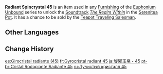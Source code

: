 {{Item Infobox
|id           = 141045
|image        = Item Radiant Spincrystal.png
|type         = Adventure Items
|group        = Radiant Spincrystals
|group2       = Liyue Spincrystals
|quality      = 4
|invCategory  = Precious Items
|description  = This wondrous crystal contains a certain rhythm, like something beautiful woven from delicate silk. These items can be found throughout the mainland or from merchants who collect curios. The tune held within this crystal can be revivified in your [[Serenitea Pot]] using either "[[Euphonium Unbound: Winding]]" or "[[Euphonium Unbound: Soaring]]." The tune contained within this [[Radiant Spincrystal]] is "[[The Realm Within (Soundtrack)|The Realm Within]]."
|source1      = [[Chubby]]
|track        = The Realm Within (Soundtrack)
}}
'''Radiant Spincrystal 45''' is an item used in any [[Furnishing]] of the [[Euphonium Unbound]] series to unlock the [[Soundtrack]] ''[[The Realm Within (Soundtrack)|The Realm Within]]'' in the [[Serenitea Pot]]. It has a chance to be sold by the [[Teapot Traveling Salesman]].

==Other Languages==
{{Other Languages
|default_hidden = 1
|en      = Radiant Spincrystal 45
|zhs     = 旋曜玉帛・其四十五
|zhs_rm  = Xuán Yào Yùbó - Qí Sìshíwǔ
|zht     = 旋曜玉帛・其四十五
|zht_rm  = Xuán Yào Yùbó - Qí Sìshíwǔ
|ja      = 旋曜玉帛・45
|ja_rm   = Sen'you Gyokuhaku - Yonjuugo{{Assumed}}
|ko      = 빛나는 결정・45
|ko_rm   = Binnaneun Gyeoljeong - Sasibo
|es      = Girocristal radiante (45)
|fr      = Gyrocristal radiant 45
|ru      = Лучистый кристалл {{tt|45|}}
|th      = Radiant Spincrystal 45
|vi      = Ngọc Thạch Âm Vang 45
|de      = Strahlender Drehkristall XLV
|id      = Radiant Spincrystal 45
|pt      = Cristal Rodopiante Radiante 45
|tr      = Parlak Burgu Kristal 45
|it      = Voltacristallo radioso 45
}}

==Change History==
{{Change History|2.6}}

[[es:Girocristal radiante (45)]]
[[fr:Gyrocristal radiant 45]]
[[ja:旋曜玉帛・45]]
[[pt-br:Cristal Rodopiante Radiante 45]]
[[ru:Лучистый кристалл 45]]